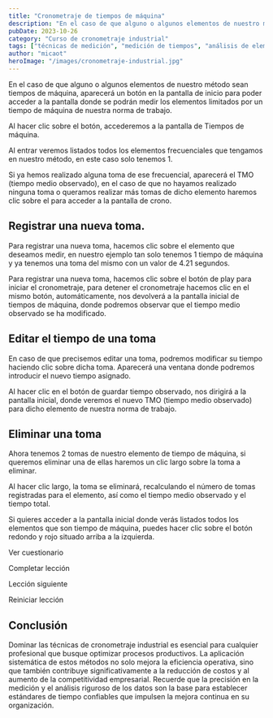 ```yaml
---
title: "Cronometraje de tiempos de máquina"
description: "En el caso de que alguno o algunos elementos de nuestro método sean tiempos de máquina, aparecerá un botón en la pantalla de inicio para poder acceder a la pantalla donde se podrán medir los elementos..."
pubDate: 2023-10-26
category: "Curso de cronometraje industrial"
tags: ["técnicas de medición", "medición de tiempos", "análisis de elementos", "diseño de método", "instrumentos de medida", "tiempo estándar", "elementos de trabajo", "método de trabajo"]
author: "micaot"
heroImage: "/images/cronometraje-industrial.jpg"
---
```


En el caso de que alguno o algunos elementos de nuestro método sean tiempos de máquina, aparecerá un botón en la pantalla de inicio para poder acceder a la pantalla donde se podrán medir los elementos limitados por un tiempo de máquina de nuestra norma de trabajo.

Al hacer clic sobre el botón, accederemos a la pantalla de Tiempos de máquina.

Al entrar veremos listados todos los elementos frecuenciales que tengamos en nuestro método, en este caso solo tenemos 1.

Si ya hemos realizado alguna toma de ese frecuencial, aparecerá el TMO (tiempo medio observado), en el caso de que no hayamos realizado ninguna toma o queramos realizar más tomas de dicho elemento haremos clic sobre el para acceder a la pantalla de crono.

## Registrar una nueva toma.

Para registrar una nueva toma, hacemos clic sobre el elemento que deseamos medir, en nuestro ejemplo tan solo tenemos 1 tiempo de máquina y ya tenemos una toma del mismo con un valor de 4.21 segundos.

Para registrar una nueva toma, hacemos clic sobre el botón de play para iniciar el cronometraje, para detener el cronometraje hacemos clic en el mismo botón, automáticamente, nos devolverá a la pantalla inicial de tiempos de máquina, donde podremos observar que el tiempo medio observado se ha modificado.

## Editar el tiempo de una toma

En caso de que precisemos editar una toma, podremos modificar su tiempo haciendo clic sobre dicha toma. Aparecerá una ventana donde podremos introducir el nuevo tiempo asignado.

Al hacer clic en el botón de guardar tiempo observado, nos dirigirá a la pantalla inicial, donde veremos el nuevo TMO (tiempo medio observado) para dicho elemento de nuestra norma de trabajo.

## Eliminar una toma

Ahora tenemos 2 tomas de nuestro elemento de tiempo de máquina, si queremos eliminar una de ellas haremos un clic largo sobre la toma a eliminar.

Al hacer clic largo, la toma se eliminará, recalculando el número de tomas registradas para el elemento, así como el tiempo medio observado y el tiempo total.

Si quieres acceder a la pantalla inicial donde verás listados todos los elementos que son tiempo de máquina, puedes hacer clic sobre el botón redondo y rojo situado arriba a la izquierda.

Ver cuestionario

Completar lección

Lección siguiente

Reiniciar lección



## Conclusión

Dominar las técnicas de cronometraje industrial es esencial para cualquier profesional que busque optimizar procesos productivos. La aplicación sistemática de estos métodos no solo mejora la eficiencia operativa, sino que también contribuye significativamente a la reducción de costos y al aumento de la competitividad empresarial. Recuerde que la precisión en la medición y el análisis riguroso de los datos son la base para establecer estándares de tiempo confiables que impulsen la mejora continua en su organización.